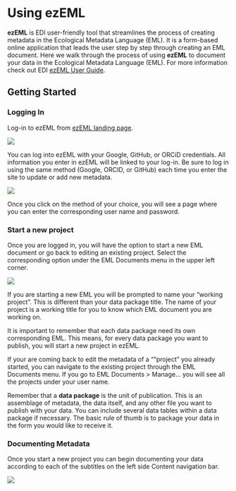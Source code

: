 # Using ezEML {.unnumbered}

**ezEML** is EDI user-friendly tool that streamlines the process of creating metadata in the Ecological Metadata Language (EML). It is a form-based online application that leads the user step by step through creating an EML document. Here we walk through the process of using **ezEML** to document your data in the Ecological Metadata Language (EML). For more information check out EDI [ezEML User Guide](https://ezeml.edirepository.org/eml/user_guide).

## Getting Started

### Logging In
Log-in to ezEML from [ezEML landing page](https://ezeml.edirepository.org/eml/).

![](pics/ezEML-landing.png)

You can log into ezEML with your Google, GitHub, or ORCiD credentials. All information you enter in ezEML will be linked to your log-in. Be sure to log in using the same method (Google, ORCID, or GitHub) each time you enter the site to update or add new metadata.

![](pics/ezEML-login.png)

Once you click on the method of your choice, you will see a page where you can enter the corresponding user name and password.

### Start a new project
Once you are logged in, you will have the option to start a new EML document or go back to editing an existing project. Select the corresponding option under the EML Documents menu in the upper left corner.

![](pics/ezEML-create-new-file-2)

If you are starting a new EML you will be prompted to name your "working project". This is different than your data package title. The name of your project is a working title for you to know which EML document you are working on. 

It is important to remember that each data package need its own corresponding EML. This means, for every data package you want to publish, you will start a new project in ezEML.

If your are coming back to edit the metadata of a ""project" you already started, you can navigate to the existing project through the EML Documents menu. If you go to EML Documents > Manage... you will see all the projects under your user name.

:::callout-tip
Remember that a **data package** is the unit of publication. This is an assemblage of metadata, the data itself, and any other file you want to publish with your data. You can include several data tables within a data package if necessary. The basic rule of thumb is to package your data in the form you would like to receive it.
:::


### Documenting Metadata
Once you start a new project you can begin documenting your data according to each of the subtitles on the left side Content navigation bar.

![](pic/ezEML-navigation-var)






